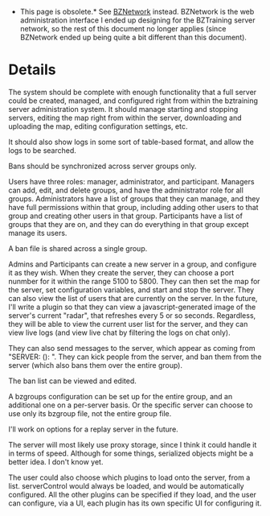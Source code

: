 *This page is obsolete.* See [[BZNetwork]] instead. BZNetwork is the web administration interface I ended up designing for the BZTraining server network, so the rest of this document no longer applies (since BZNetwork ended up being quite a bit different than this document).

=Details=

The system should be complete with enough functionality that a full server could be created, managed, and configured right from within the bztraining server administration system. It should manage starting and stopping servers, editing the map right from within the server, downloading and uploading the map, editing configuration settings, etc.

It should also show logs in some sort of table-based format, and allow the logs to be searched.

Bans should be synchronized across server groups only.

Users have three roles: manager, administrator, and participant. Managers can add, edit, and delete groups, and have the administrator role for all groups. Administrators have a list of groups that they can manage, and they have full permissions within that group, including adding other users to that group and creating other users in that group. Participants have a list of groups that they are on, and they can do everything in that group except manage its users.

A ban file is shared across a single group.

Admins and Participants can create a new server in a group, and configure it as they wish.  When they create the server, they can choose a port nunmber for it within the range 5100 to 5800. They can then set the map for the server, set configuration variables, and start and stop the server. They can also view the list of users that are currently on the server. In the future, I'll write a plugin so that they can view a javascript-generated image of the server's current "radar", that refreshes every 5 or so seconds. Regardless, they will be able to view the current user list for the server, and they can view live logs (and view live chat by filtering the logs on chat only).

They can also send messages to the server, which appear as coming from "SERVER: (<web-user-name>): <message>". They can kick people from the server, and ban them from the server (which also bans them over the entire group). 

The ban list can be viewed and edited. 

A bzgroups configuration can be set up for the entire group, and an additional one on a per-server basis. Or the specific server can choose to use only its bzgroup file, not the entire group file.

I'll work on options for a replay server in the future. 

The server will most likely use proxy storage, since I think it could handle it in terms of speed. Although for some things, serialized objects might be a better idea. I don't know yet.

The user could also choose which plugins to load onto the server, from a list. serverControl would always be loaded, and would be automatically configured. All the other plugins can be specified if they load, and the user can configure, via a UI, each plugin has its own specific UI for configuring it.